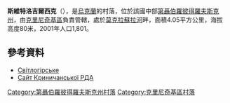 {{coord|48|20|40|N|34|30|34|E|scale:30000_region:UA|display=title}}



'''斯維特洛吉爾西克'''（{{lang-uk|Світлогірське}}），是[[烏克蘭|烏克蘭]]的村落，位於該國中部[[第聶伯羅彼得羅夫斯克州|第聶伯羅彼得羅夫斯克州]]，由[[克里尼奇基區|克里尼奇基區]]負責管轄，處於[[莫克拉蘇拉河|莫克拉蘇拉河]]畔，面積4.05平方公里，海拔高度80米，2001年人口1,801。

==參考資料==
* [http://gska2.rada.gov.ua/pls/z7502/A005?rdat1=06.12.2007&rf7571=5575 Світлогірське]{{dead link|date=2018年3月 |bot=InternetArchiveBot |fix-attempted=yes }}
* [http://www.krinich-rn.dp.gov.ua/OBLADM/krinch_rda.nsf/a57ed39423da8150c2257424002d84e8/4f9aca347d6cc6b6c2257640002cbe52?OpenDocument Сайт Криничанської РДА] {{Wayback|url=http://www.krinich-rn.dp.gov.ua/OBLADM/krinch_rda.nsf/a57ed39423da8150c2257424002d84e8/4f9aca347d6cc6b6c2257640002cbe52?OpenDocument |date=20150722075529 }}

{{DEFAULTSORT:Світлогірське}}
[[Category:第聶伯羅彼得羅夫斯克州村落|Category:第聶伯羅彼得羅夫斯克州村落]]
[[Category:克里尼奇基區村落|Category:克里尼奇基區村落]]


{{Dnipropetrovsk-geo-stub}}